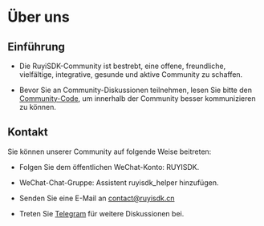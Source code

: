 
# Über uns

## Einführung

- Die RuyiSDK-Community ist bestrebt, eine offene, freundliche, vielfältige, integrative, gesunde und aktive Community zu schaffen.

- Bevor Sie an Community-Diskussionen teilnehmen, lesen Sie bitte den [Community-Code](/code_of_conduct), um innerhalb der Community besser kommunizieren zu können.

## Kontakt

Sie können unserer Community auf folgende Weise beitreten:

- Folgen Sie dem öffentlichen WeChat-Konto: RUYISDK.
- WeChat-Chat-Gruppe: Assistent ruyisdk_helper hinzufügen.
- Senden Sie eine E-Mail an [contact@ruyisdk.cn](mailto:contact@ruyisdk.cn)
- Treten Sie [Telegram](https://t.me/ruyisdk) für weitere Diskussionen bei.

  <MyApp />
